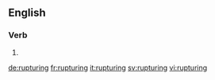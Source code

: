 ==English==

===Verb===
{{head|en}}

# {{present participle of|rupture|lang=en}}

[[de:rupturing]]
[[fr:rupturing]]
[[it:rupturing]]
[[sv:rupturing]]
[[vi:rupturing]]